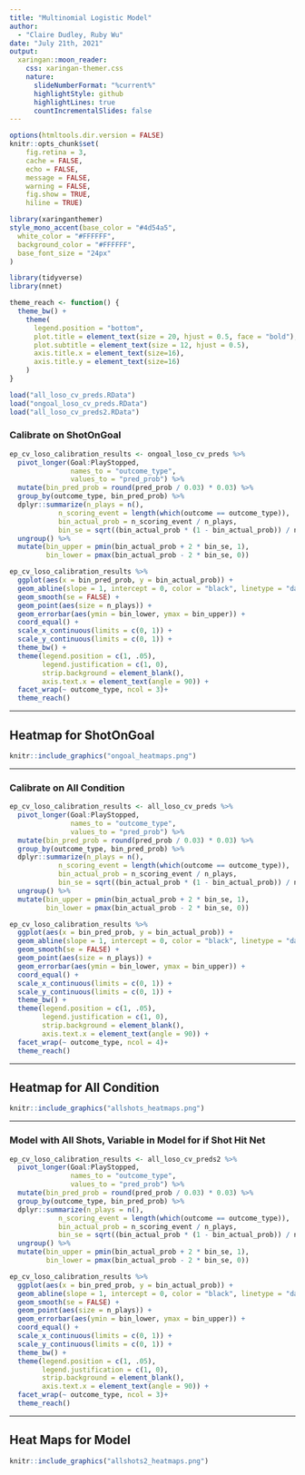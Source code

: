 ```yaml
---
title: "Multinomial Logistic Model"
author: 
  - "Claire Dudley, Ruby Wu"
date: "July 21th, 2021"
output: 
  xaringan::moon_reader:
    css: xaringan-themer.css
    nature:
      slideNumberFormat: "%current%"
      highlightStyle: github
      highlightLines: true
      countIncrementalSlides: false
---
```


```r
options(htmltools.dir.version = FALSE)
knitr::opts_chunk$set(
    fig.retina = 3,
    cache = FALSE,
    echo = FALSE,
    message = FALSE,
    warning = FALSE,
    fig.show = TRUE,
    hiline = TRUE)
```

```r
library(xaringanthemer)
style_mono_accent(base_color = "#4d54a5",
  white_color = "#FFFFFF",
  background_color = "#FFFFFF",
  base_font_size = "24px"
)
```

```r
library(tidyverse)
library(nnet)

theme_reach <- function() {
  theme_bw() +
    theme(
      legend.position = "bottom",
      plot.title = element_text(size = 20, hjust = 0.5, face = "bold"),
      plot.subtitle = element_text(size = 12, hjust = 0.5),
      axis.title.x = element_text(size=16),
      axis.title.y = element_text(size=16)
    )
}
```

```r
load("all_loso_cv_preds.RData")
load("ongoal_loso_cv_preds.RData")
load("all_loso_cv_preds2.RData")
```


### Calibrate on ShotOnGoal 
```r
ep_cv_loso_calibration_results <- ongoal_loso_cv_preds %>%
  pivot_longer(Goal:PlayStopped,
               names_to = "outcome_type",
               values_to = "pred_prob") %>%
  mutate(bin_pred_prob = round(pred_prob / 0.03) * 0.03) %>%
  group_by(outcome_type, bin_pred_prob) %>%
  dplyr::summarize(n_plays = n(),
            n_scoring_event = length(which(outcome == outcome_type)),
            bin_actual_prob = n_scoring_event / n_plays,
            bin_se = sqrt((bin_actual_prob * (1 - bin_actual_prob)) / n_plays)) %>% 
  ungroup() %>%
  mutate(bin_upper = pmin(bin_actual_prob + 2 * bin_se, 1),
         bin_lower = pmax(bin_actual_prob - 2 * bin_se, 0))
```

```r
ep_cv_loso_calibration_results %>%
  ggplot(aes(x = bin_pred_prob, y = bin_actual_prob)) +
  geom_abline(slope = 1, intercept = 0, color = "black", linetype = "dashed") +
  geom_smooth(se = FALSE) +
  geom_point(aes(size = n_plays)) +
  geom_errorbar(aes(ymin = bin_lower, ymax = bin_upper)) + 
  coord_equal() +
  scale_x_continuous(limits = c(0, 1)) +
  scale_y_continuous(limits = c(0, 1)) +
  theme_bw() +
  theme(legend.position = c(1, .05),
        legend.justification = c(1, 0),
        strip.background = element_blank(),
        axis.text.x = element_text(angle = 90)) +
  facet_wrap(~ outcome_type, ncol = 3)+
  theme_reach()
```

---

## Heatmap for ShotOnGoal

```r
knitr::include_graphics("ongoal_heatmaps.png")
```



---


### Calibrate on All Condition

```r
ep_cv_loso_calibration_results <- all_loso_cv_preds %>%
  pivot_longer(Goal:PlayStopped,
               names_to = "outcome_type",
               values_to = "pred_prob") %>%
  mutate(bin_pred_prob = round(pred_prob / 0.03) * 0.03) %>%
  group_by(outcome_type, bin_pred_prob) %>%
  dplyr::summarize(n_plays = n(),
            n_scoring_event = length(which(outcome == outcome_type)),
            bin_actual_prob = n_scoring_event / n_plays,
            bin_se = sqrt((bin_actual_prob * (1 - bin_actual_prob)) / n_plays)) %>% 
  ungroup() %>%
  mutate(bin_upper = pmin(bin_actual_prob + 2 * bin_se, 1),
         bin_lower = pmax(bin_actual_prob - 2 * bin_se, 0))
```

```r
ep_cv_loso_calibration_results %>%
  ggplot(aes(x = bin_pred_prob, y = bin_actual_prob)) +
  geom_abline(slope = 1, intercept = 0, color = "black", linetype = "dashed") +
  geom_smooth(se = FALSE) +
  geom_point(aes(size = n_plays)) +
  geom_errorbar(aes(ymin = bin_lower, ymax = bin_upper)) + 
  coord_equal() +
  scale_x_continuous(limits = c(0, 1)) +
  scale_y_continuous(limits = c(0, 1)) +
  theme_bw() +
  theme(legend.position = c(1, .05),
        legend.justification = c(1, 0),
        strip.background = element_blank(),
        axis.text.x = element_text(angle = 90)) +
  facet_wrap(~ outcome_type, ncol = 4)+
  theme_reach()
```



---


## Heatmap for All Condition

```r
knitr::include_graphics("allshots_heatmaps.png")
```

---

### Model with All Shots, Variable in Model for if Shot Hit Net


```r
ep_cv_loso_calibration_results <- all_loso_cv_preds2 %>%
  pivot_longer(Goal:PlayStopped,
               names_to = "outcome_type",
               values_to = "pred_prob") %>%
  mutate(bin_pred_prob = round(pred_prob / 0.03) * 0.03) %>%
  group_by(outcome_type, bin_pred_prob) %>%
  dplyr::summarize(n_plays = n(),
            n_scoring_event = length(which(outcome == outcome_type)),
            bin_actual_prob = n_scoring_event / n_plays,
            bin_se = sqrt((bin_actual_prob * (1 - bin_actual_prob)) / n_plays)) %>% 
  ungroup() %>%
  mutate(bin_upper = pmin(bin_actual_prob + 2 * bin_se, 1),
         bin_lower = pmax(bin_actual_prob - 2 * bin_se, 0))
```

```r
ep_cv_loso_calibration_results %>%
  ggplot(aes(x = bin_pred_prob, y = bin_actual_prob)) +
  geom_abline(slope = 1, intercept = 0, color = "black", linetype = "dashed") +
  geom_smooth(se = FALSE) +
  geom_point(aes(size = n_plays)) +
  geom_errorbar(aes(ymin = bin_lower, ymax = bin_upper)) + 
  coord_equal() +
  scale_x_continuous(limits = c(0, 1)) +
  scale_y_continuous(limits = c(0, 1)) +
  theme_bw() +
  theme(legend.position = c(1, .05),
        legend.justification = c(1, 0),
        strip.background = element_blank(),
        axis.text.x = element_text(angle = 90)) +
  facet_wrap(~ outcome_type, ncol = 3)+
  theme_reach()
```

---

## Heat Maps for Model

```r
knitr::include_graphics("allshots2_heatmaps.png")
```







